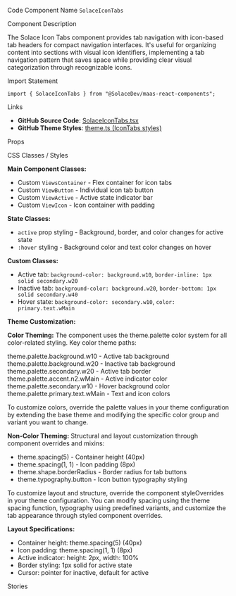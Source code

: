 
<Meta of={SolaceIconTabsStories} />

<Title>Icon Tabs</Title>

<Description of={SolaceIconTabsStories} />

<Subtitle>Code Component Name</Subtitle>
`SolaceIconTabs`

<Subtitle>Component Description</Subtitle>

The Solace Icon Tabs component provides tab navigation with icon-based tab headers for compact navigation interfaces. It's useful for organizing content into sections with visual icon identifiers, implementing a tab navigation pattern that saves space while providing clear visual categorization through recognizable icons.

<Subtitle>Import Statement</Subtitle>

```tsx
import { SolaceIconTabs } from "@SolaceDev/maas-react-components";
```

<Subtitle>Links</Subtitle>

- **GitHub Source Code**: [SolaceIconTabs.tsx](https://github.com/SolaceDev/maas-react-components/blob/main/src/components/layout/SolaceIconTabs.tsx)
- **GitHub Theme Styles**: <a href="https://github.com/SolaceDev/maas-react-components/blob/main/src/resources/theme.ts#:~:text=IconTabs" target="_blank">theme.ts (IconTabs styles)</a>

<Subtitle>Props</Subtitle>

<ArgTypes of={SolaceIconTabsStories} />

<Subtitle>CSS Classes / Styles</Subtitle>

**Main Component Classes:**

- Custom `ViewsContainer` - Flex container for icon tabs
- Custom `ViewButton` - Individual icon tab button
- Custom `ViewActive` - Active state indicator bar
- Custom `ViewIcon` - Icon container with padding

**State Classes:**

- `active` prop styling - Background, border, and color changes for active state
- `:hover` styling - Background color and text color changes on hover

**Custom Classes:**

- Active tab: `background-color: background.w10`, `border-inline: 1px solid secondary.w20`
- Inactive tab: `background-color: background.w20`, `border-bottom: 1px solid secondary.w40`
- Hover state: `background-color: secondary.w10`, `color: primary.text.wMain`

**Theme Customization:**

**Color Theming:**
The component uses the theme.palette color system for all color-related styling. Key color theme paths:

<div style={{ display: "flex", alignItems: "center", margin: "8px 0" }}>
	<div
		style={{
			width: "16px",
			height: "16px",
			backgroundColor: "#FFFFFF",
			border: "1px solid rgba(0,0,0,0.2)",
			borderRadius: "3px",
			marginRight: "8px"
		}}
	></div>
	<span>theme.palette.background.w10 - Active tab background</span>
</div>
<div style={{ display: "flex", alignItems: "center", margin: "8px 0" }}>
	<div
		style={{
			width: "16px",
			height: "16px",
			backgroundColor: "#F7F8F9",
			border: "1px solid rgba(0,0,0,0.2)",
			borderRadius: "3px",
			marginRight: "8px"
		}}
	></div>
	<span>theme.palette.background.w20 - Inactive tab background</span>
</div>
<div style={{ display: "flex", alignItems: "center", margin: "8px 0" }}>
	<div
		style={{
			width: "16px",
			height: "16px",
			backgroundColor: "#E7E9EC",
			border: "1px solid rgba(0,0,0,0.2)",
			borderRadius: "3px",
			marginRight: "8px"
		}}
	></div>
	<span>theme.palette.secondary.w20 - Active tab border</span>
</div>
<div style={{ display: "flex", alignItems: "center", margin: "8px 0" }}>
	<div
		style={{
			width: "16px",
			height: "16px",
			backgroundColor: "#009193",
			border: "1px solid rgba(0,0,0,0.2)",
			borderRadius: "3px",
			marginRight: "8px"
		}}
	></div>
	<span>theme.palette.accent.n2.wMain - Active indicator color</span>
</div>
<div style={{ display: "flex", alignItems: "center", margin: "8px 0" }}>
	<div
		style={{
			width: "16px",
			height: "16px",
			backgroundColor: "#F3F4F6",
			border: "1px solid rgba(0,0,0,0.2)",
			borderRadius: "3px",
			marginRight: "8px"
		}}
	></div>
	<span>theme.palette.secondary.w10 - Hover background color</span>
</div>
<div style={{ display: "flex", alignItems: "center", margin: "8px 0" }}>
	<div
		style={{
			width: "16px",
			height: "16px",
			backgroundColor: "#273749",
			border: "1px solid rgba(0,0,0,0.2)",
			borderRadius: "3px",
			marginRight: "8px"
		}}
	></div>
	<span>theme.palette.primary.text.wMain - Text and icon colors</span>
</div>

To customize colors, override the palette values in your theme configuration by extending the base theme and modifying the specific color group and variant you want to change.

**Non-Color Theming:**
Structural and layout customization through component overrides and mixins:

- theme.spacing(5) - Container height (40px)
- theme.spacing(1, 1) - Icon padding (8px)
- theme.shape.borderRadius - Border radius for tab buttons
- theme.typography.button - Icon button typography styling

To customize layout and structure, override the component styleOverrides in your theme configuration. You can modify spacing using the theme spacing function, typography using predefined variants, and customize the tab appearance through styled component overrides.

**Layout Specifications:**

- Container height: theme.spacing(5) (40px)
- Icon padding: theme.spacing(1, 1) (8px)
- Active indicator: height: 2px, width: 100%
- Border styling: 1px solid for active state
- Cursor: pointer for inactive, default for active

<Subtitle>Stories</Subtitle>

<CustomStories />
